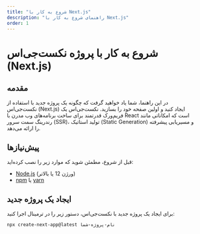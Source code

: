 ```yaml
---
title: "شروع به کار با Next.js"
description: "راهنمای شروع به کار با Next.js"
order: 1
---
```


# شروع به کار با پروژه نکست‌جی‌اس (Next.js)

## مقدمه

در این راهنما، شما یاد خواهید گرفت که چگونه یک پروژه جدید با استفاده از نکست‌جی‌اس (Next.js) ایجاد کنید و اولین صفحه خود را بسازید. نکست‌جی‌اس یک فریم‌ورک قدرتمند برای ساخت برنامه‌های وب مدرن با React است که امکاناتی مانند رندرینگ سمت سرور (SSR)، تولید استاتیک (Static Generation) و مسیریابی پیشرفته را ارائه می‌دهد.

## پیش‌نیازها

قبل از شروع، مطمئن شوید که موارد زیر را نصب کرده‌اید:

- [Node.js](https://nodejs.org/) (ورژن 12 یا بالاتر)
- [npm](https://www.npmjs.com/) یا [yarn](https://yarnpkg.com/)

## ایجاد یک پروژه جدید

برای ایجاد یک پروژه جدید با نکست‌جی‌اس، دستور زیر را در ترمینال اجرا کنید:

```bash
npx create-next-app@latest نام-پروژه-شما
```
